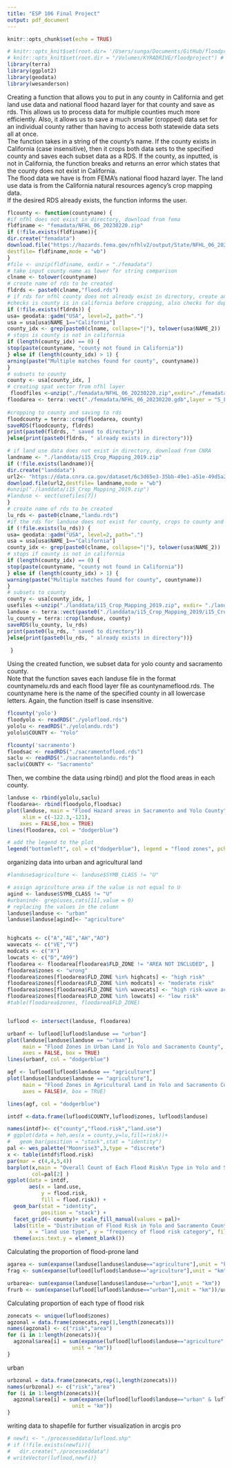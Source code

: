 ```yaml
---
title: "ESP 106 Final Project"
output: pdf_document
---
```


```r
knitr::opts_chunk$set(echo = TRUE)

# knitr::opts_knit$set(root.dir= '/Users/sunga/Documents/GitHub/floodproject') # sung wd
# knitr::opts_knit$set(root.dir = "/Volumes/KYRADRIVE/floodproject") # kyra mac wd
library(terra)
library(ggplot2)
library(geodata)
library(wesanderson)

```
Creating a function that allows you to put in any county in California and get land use data and national flood hazard layer for that county and save as rds. This allows us to process data for multiple counties much more efficiently. Also, it allows us to save a much smaller (cropped) data set for an individual county rather than having to access both statewide data sets all at once.  
The function takes in a string of the county's name. If the county exists in California (case insensitive), then it crops both data sets to the specified county and saves each subset data as a RDS. If the county, as inputted, is not in California, the function breaks and returns an error which states that the county does not exist in California.  
The flood data we have is from FEMA's national flood hazard layer. The land use data is from the California natural resources agency's crop mapping data.  
If the desired RDS already exists, the function informs the user.  
```r
flcounty <- function(countyname) {
#if nfhl does not exist in directory, download from fema
fldfiname <- "femadata/NFHL_06_20230220.zip"
if (!file.exists(fldfiname)){
dir.create("femadata")
download.file("https://hazards.fema.gov/nfhlv2/output/State/NFHL_06_20230220.zip",
destfile= fldfiname,mode = "wb")
}
#file <- unzip(fldfiname, exdir = "./femadata")
# take input county name as lower for string comparison
clname <- tolower(countyname)
# create name of rds to be created
fldrds <- paste0(clname,"flood.rds")
# if rds for nfhl county does not already exist in directory, create and save
#checks is county is in california before cropping, also checks for duplicates
if (!file.exists(fldrds)) {
usa= geodata::gadm("USA", level=2, path=".")
usa = usa[usa$NAME_1=="California"]
county_idx <- grep(paste0(clname, collapse="|"), tolower(usa$NAME_2))
# stops is county is not in california
if (length(county_idx) == 0) {
stop(paste(countyname, "county not found in California"))
} else if (length(county_idx) > 1) {
arning(paste("Multiple matches found for county", countyname))
}
# subsets to county
county <- usa[county_idx, ]
# creating spat vector from nfhl layer
 floodfiles <-unzip("./femadata/NFHL_06_20230220.zip",exdir="./femadata")
floodarea <- terra::vect("./femadata/NFHL_06_20230220.gdb",layer = "S_FLD_HAZ_AR")
 
#cropping to county and saving to rds
floodcounty = terra::crop(floodarea, county)
saveRDS(floodcounty, fldrds)
print(paste0(fldrds, " saved to directory"))
}else{print(paste0(fldrds, " already exists in directory"))}

# if land use data does not exist in directory, download from CNRA
landname <- "./landdata/i15_Crop_Mapping_2019.zip"
if (!file.exists(landname)){
dir.create("landdata")
url2<- "https://data.cnra.ca.gov/dataset/6c3d65e3-35bb-49e1-a51e-49d5a2cf09a9/resource/1da7b37a-dd97-4b69-a86a-fe824a252eaf/download/i15_crop_mapping_2019.zip"
download.file(url2,destfile= landname,mode = "wb")
#unzip("./landdata/i15_Crop_Mapping_2019.zip")
#landuse <- vect(usefiles[7])
} 
# create name of rds to be created
lu_rds <- paste0(clname,"landu.rds")
#if the rds for landuse does not exist for county, crops to county and saves
if (!file.exists(lu_rds)) {
usa= geodata::gadm("USA", level=2, path=".")
usa = usa[usa$NAME_1=="California"]
county_idx <- grep(paste0(clname, collapse="|"), tolower(usa$NAME_2))
# stops if county is not in california
if (length(county_idx) == 0) {
stop(paste(countyname, "county not found in California"))
} else if (length(county_idx) > 1) {
warning(paste("Multiple matches found for county", countyname))
}
# subsets to county
county <- usa[county_idx, ]
usefiles <-unzip("./landdata/i15_Crop_Mapping_2019.zip", exdir= "./landdata")
landuse <- terra::vect(paste0("./landdata/i15_Crop_Mapping_2019/i15_Crop_Mapping_2019.shp"))
lu_county = terra::crop(landuse, county)
saveRDS(lu_county, lu_rds)
print(paste0(lu_rds, " saved to directory"))
}else{print(paste0(lu_rds, " already exists in directory"))}
 
 }


```
Using the created function, we subset data for yolo county and sacramento county.  
Note that the function saves each landuse file in the format countynamelu.rds and each flood layer file as countynameflood.rds. The countyname here is the name of the specified county in all lowercase letters. Again, the function itself is case insensitive.  
```r
flcounty('yolo')
floodyolo <- readRDS("./yoloflood.rds")
yololu <- readRDS("./yololandu.rds")
yololu$COUNTY <- "Yolo"

flcounty('sacramento')
floodsac <- readRDS("./sacramentoflood.rds")
saclu <- readRDS("./sacramentolandu.rds")
saclu$COUNTY <- "Sacramento"
```
Then, we combine the data using rbind() and plot the flood areas in each county.
```r
landuse <- rbind(yololu,saclu) 
floodarea<- rbind(floodyolo,floodsac)
plot(landuse, main = "Flood Hazard areas in Sacramento and Yolo County",
     xlim = c(-122.3,-121),
    axes = FALSE,box = TRUE)
lines(floodarea, col = "dodgerblue")

# add the legend to the plot
legend("bottomleft", col = c("dodgerblue"), legend = "flood zones", pch = 16)

```

organizing data into urban and agricultural land
```r

#landuse$agriculture <- landuse$SYMB_CLASS != "U"

# assign agriculture area if the value is not equal to U 
agind <- landuse$SYMB_CLASS != "U" 
#urbanind<- grep(uses,cats[11],value = 0)
# replacing the values in the column
landuse$landuse <- "urban"
landuse$landuse[agind]<- "agriculture"


highcats <- c("A","AE","AH","AO")
wavecats <- c("VE","V")
modcats <- c("X")
lowcats <- c("D","A99")
floodarea <- floodarea[floodarea$FLD_ZONE != "AREA NOT INCLUDED", ]
floodarea$zones <- "wrong"
floodarea$zones[floodarea$FLD_ZONE %in% highcats] <- "high risk"
floodarea$zones[floodarea$FLD_ZONE %in% modcats] <- "moderate risk"
floodarea$zones[floodarea$FLD_ZONE %in% wavecats] <- "high risk-wave action"
floodarea$zones[floodarea$FLD_ZONE %in% lowcats] <- "low risk"
#table(floodarea$zones, floodarea$FLD_ZONE)


luflood <- intersect(landuse, floodarea)

urbanf <- luflood[luflood$landuse == "urban"]
plot(landuse[landuse$landuse == "urban"],
     main = "Flood Zones in Urban Land in Yolo and Sacramento County",
     axes = FALSE, box = TRUE)
lines(urbanf, col = "dodgerblue")

agf <- luflood[luflood$landuse == "agriculture"]
plot(landuse[landuse$landuse == "agriculture"],
     main = "Flood Zones in Agricultural Land in Yolo and Sacramento County",
     axes = FALSE)#, box = TRUE)

lines(agf, col = "dodgerblue")

intdf <-data.frame(luflood$COUNTY,luflood$zones, luflood$landuse)

names(intdf)<- c("county","flood.risk","land.use")
# ggplot(data = heh,aes(x = county,y=lu,fill=risk))+
#   geom_bar(position = "stack",stat = "identity")
pal <- wes_palette("Moonrise3",3,type = "discrete")
x <- table(intdf$flood.risk)
par(mar = c(4,4,5,4))
barplot(x,main = "Overall Count of Each Flood Risk\n Type in Yolo and Sacramento County",
        col=pal[2] )
ggplot(data = intdf,                       
       aes(x = land.use,
           y = flood.risk,
           fill = flood.risk)) + 
  geom_bar(stat = "identity",
           position = "stack") +
  facet_grid(~ county)+ scale_fill_manual(values = pal)+
  labs(title = "Distribution of Flood Risk in Yolo and Sacramento County\nAcross Urban and Agricultural Land",
       x = "land use type", y = "frequency of flood risk category", fill = "flood risk type")+ 
  theme(axis.text.y = element_blank())
```
Calculating the proportion of flood-prone land  
```r

agarea <- sum(expanse(landuse[landuse$landuse=="agriculture"],unit = "km"))
frag <- sum(expanse(luflood[luflood$landuse=="agriculture"],unit = "km"))/agarea

urbarea<- sum(expanse(landuse[landuse$landuse=="urban"],unit = "km"))
frurb <- sum(expanse(luflood[luflood$landuse=="urban"],unit = "km"))/urbarea
```
Calculating proportion of each type of flood risk
```r
zonecats <- unique(luflood$zones)
agzonal = data.frame(zonecats,rep(1,length(zonecats)))
names(agzonal) <- c("risk","area")
for (i in 1:length(zonecats)){
  agzonal$area[i] = sum(expanse(luflood[luflood$landuse=="agriculture" & luflood$zones == zonecats[i]],
                     unit = "km"))
}
```
urban

```r
urbzonal = data.frame(zonecats,rep(1,length(zonecats)))
names(urbzonal) <- c("risk","area")
for (i in 1:length(zonecats)){
  agzonal$area[i] = sum(expanse(luflood[luflood$landuse=="urban" & luflood$zones == zonecats[i]],
                     unit = "km"))
}


```
writing data to shapefile for further visualization in arcgis pro
```r

# newfi <- "./processeddata/luflood.shp"
# if (!file.exists(newfi)){
#   dir.create("./processeddata")
# writeVector(luflood,newfi)}
```

